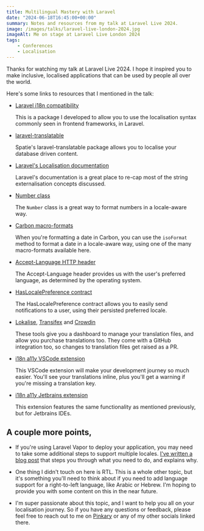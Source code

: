 ```yaml
---
title: Multilingual Mastery with Laravel
date: "2024-06-18T16:45:00+00:00"
summary: Notes and resources from my talk at Laravel Live 2024.
image: /images/talks/laravel-live-london-2024.jpg
imageAlt: Me on stage at Laravel Live London 2024
tags:
    - Conferences
    - Localisation
---
```


Thanks for watching my talk at Laravel Live 2024. I hope it inspired you to make inclusive, localised applications that can be used by people all over the world.

Here's some links to resources that I mentioned in the talk:

- [Laravel i18n compatibility](https://github.com/danjohnson95/laravel-i18n-compatibility)

  This is a package I developed to allow you to use the localisation syntax commonly seen in frontend frameworks, in Laravel.

- [laravel-translatable](https://github.com/spatie/laravel-translatable)

  Spatie's laravel-translatable package allows you to localise your database driven content.

- [Laravel's Localisation documentation](https://laravel.com/docs/11.x/localization)

  Laravel's documentation is a great place to re-cap most of the string externalisation concepts discussed.

- [Number class](https://laravel.com/api/11.x/Illuminate/Support/Number.html)

  The `Number` class is a great way to format numbers in a locale-aware way.


- [Carbon macro-formats](https://carbon.nesbot.com/docs/#available-macro-formats)

  When you're formatting a date in Carbon, you can use the `isoFormat` method to format a date in a locale-aware way, using one of the many macro-formats available here.

- [Accept-Language HTTP header](https://developer.mozilla.org/en-US/docs/Web/HTTP/Headers/Accept-Language)

  The Accept-Language header provides us with the user's preferred language, as determined by the operating system.

- [HasLocalePreference contract](https://laravel.com/docs/11.x/notifications#user-preferred-locales)

  The HasLocalePreference contract allows you to easily send notifications to a user, using their persisted preferred locale.

- [Lokalise](https://lokalise.com), [Transifex](https://www.transifex.com) and [Crowdin](http://crowdin.com)

  These tools give you a dashboard to manage your translation files, and allow you purchase translations too. They come with a GitHub integration too, so changes to translation files get raised as a PR.

- [i18n a11y VSCode extension](https://github.com/lokalise/i18n-ally)

  This VSCode extension will make your development journey so much easier. You'll see your translations inline, plus you'll get a warning if you're missing a translation key.

- [i18n a11y Jetbrains extension](https://plugins.jetbrains.com/plugin/17212-i18n-ally)

  This extension features the same functionality as mentioned previously, but for Jetbrains IDEs.

## A couple more points,

- If you're using Laravel Vapor to deploy your application, you may need to take some additional steps to support multiple locales. [I've written a blog post](https://danjohnson.xyz/en/blog/localisation-in-laravel-vapor) that steps you through what you need to do, and explains why.

- One thing I didn't touch on here is RTL. This is a whole other topic, but it's something you'll need to think about if you need to add language support for a right-to-left language, like Arabic or Hebrew. I'm hoping to provide you with some content on this in the near future.

- I'm super passionate about this topic, and I want to help you all on your localisation journey. So if you have any questions or feedback, please feel free to reach out to me on [Pinkary](https://pinkary.com/@danjohnsonxyz) or any of my other socials linked there.
